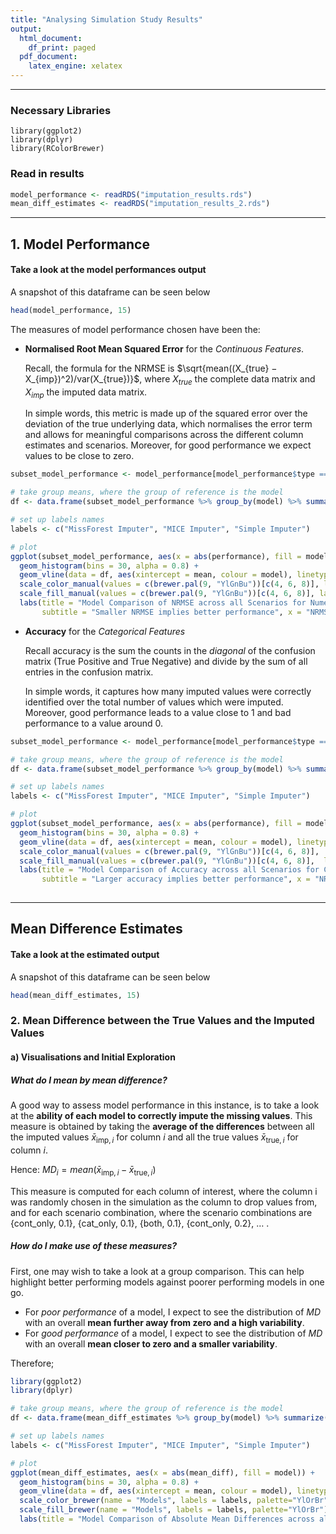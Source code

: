 ```yaml
---
title: "Analysing Simulation Study Results"
output:
  html_document:
    df_print: paged
  pdf_document:
    latex_engine: xelatex
---
```


***

### Necessary Libraries

``` r.

library(ggplot2)
library(dplyr)
library(RColorBrewer)

```

### Read in results

``` r

model_performance <- readRDS("imputation_results.rds")
mean_diff_estimates <- readRDS("imputation_results_2.rds")

```

***

## 1. Model Performance

#### Take a look at the model performances output

A snapshot of this dataframe can be seen below

``` r

head(model_performance, 15)

```

The measures of model performance chosen have been the:

* **Normalised Root Mean Squared Error** for the *Continuous Features*.

  Recall, the formula for the NRMSE is $\sqrt{mean((X_{true} − X_{imp})^2)/var(X_{true})}$, where $X_{true}$ the complete data matrix and $X_{imp}$ the imputed data matrix.
  
  In simple words, this metric is made up of the squared error over the deviation of the true underlying data, which normalises the error term and allows for meaningful comparisons across the different column estimates and scenarios. Moreover, for good performance we expect values to be close to zero.

``` r

subset_model_performance <- model_performance[model_performance$type == 'cont', ]

# take group means, where the group of reference is the model
df <- data.frame(subset_model_performance %>% group_by(model) %>% summarize(mean = mean(abs(performance))))

# set up labels names
labels <- c("MissForest Imputer", "MICE Imputer", "Simple Imputer")

# plot
ggplot(subset_model_performance, aes(x = abs(performance), fill = model)) + 
  geom_histogram(bins = 30, alpha = 0.8) +
  geom_vline(data = df, aes(xintercept = mean, colour = model), linetype = "dashed", size = 1) +
  scale_color_manual(values = c(brewer.pal(9, "YlGnBu"))[c(4, 6, 8)], labels = labels) + 
  scale_fill_manual(values = c(brewer.pal(9, "YlGnBu"))[c(4, 6, 8)], labels = labels) + 
  labs(title = "Model Comparison of NRMSE across all Scenarios for Numerical Features",
       subtitle = "Smaller NRMSE implies better performance", x = "NRMSE", y = "Count")

```

* **Accuracy** for the *Categorical Features*

  Recall accuracy is the sum the counts in the *diagonal* of the confusion matrix (True Positive and True Negative) and divide by the sum of all entries in the confusion matrix.

  In simple words, it captures how many imputed values were correctly identified over the total number of values which were imputed. Moreover, good performance leads to a value close to 1 and bad performance to a value around 0.

``` r

subset_model_performance <- model_performance[model_performance$type == 'cat', ]

# take group means, where the group of reference is the model
df <- data.frame(subset_model_performance %>% group_by(model) %>% summarize(mean = mean(abs(performance))))

# set up labels names
labels <- c("MissForest Imputer", "MICE Imputer", "Simple Imputer")

# plot
ggplot(subset_model_performance, aes(x = abs(performance), fill = model)) + 
  geom_histogram(bins = 30, alpha = 0.8) +
  geom_vline(data = df, aes(xintercept = mean, colour = model), linetype = "dashed", size = 1) +
  scale_color_manual(values = c(brewer.pal(9, "YlGnBu"))[c(4, 6, 8)],  labels = labels) + 
  scale_fill_manual(values = c(brewer.pal(9, "YlGnBu"))[c(4, 6, 8)],  labels = labels) + 
  labs(title = "Model Comparison of Accuracy across all Scenarios for Categorical Features",
       subtitle = "Larger accuracy implies better performance", x = "NRMSE", y = "Count")
  
```

***

## Mean Difference Estimates

#### Take a look at the estimated output

A snapshot of this dataframe can be seen below

``` r

head(mean_diff_estimates, 15)

```

### 2. Mean Difference between the True Values and the Imputed Values

#### a) Visualisations and Initial Exploration

##### What do I mean by mean difference?

A good way to assess model performance in this instance, is to take a look at the **ability of each model to correctly impute the missing values**. This measure is obtained by taking the **average of the differences** between all the imputed values $\bar{x}_{\text{imp}, i}$ for column $i$ and all the true values $\bar{x}_{\text{true}, i}$ for column $i$.

Hence: $MD_i = mean(\bar{x}_{\text{imp}, i} - \bar{x}_{\text{true}, i})$

This measure is computed for each column of interest, where the column i was randomly chosen in the simulation as the column to drop values from, and for each scenario combination, where the scenario combinations are $\text{\{cont_only, 0.1\}}$, $\text{\{cat_only, 0.1\}}$, $\text{\{both, 0.1\}}$, $\text{\{cont_only, 0.2\}}$, ... .

##### How do I make use of these measures?

First, one may wish to take a look at a group comparison. This can help highlight better performing models against poorer performing models in one go.

* For *poor performance* of a model, I expect to see the distribution of $MD$ with an overall **mean further away from zero and a high variability**.
* For *good performance* of a model, I expect to see the distribution of $MD$ with an overall **mean closer to zero and a smaller variability**. 

Therefore;

``` r

library(ggplot2)
library(dplyr)

# take group means, where the group of reference is the model
df <- data.frame(mean_diff_estimates %>% group_by(model) %>% summarize(mean = mean(abs(mean_diff))))

# set up labels names
labels <- c("MissForest Imputer", "MICE Imputer", "Simple Imputer")

# plot
ggplot(mean_diff_estimates, aes(x = abs(mean_diff), fill = model)) + 
  geom_histogram(bins = 30, alpha = 0.8) +
  geom_vline(data = df, aes(xintercept = mean, colour = model), linetype = "dashed", size = 1) +
  scale_color_brewer(name = "Models", labels = labels, palette="YlOrBr") + 
  scale_fill_brewer(name = "Models", labels = labels, palette="YlOrBr") +
  labs(title = "Model Comparison of Absolute Mean Differences across all Scenarios", x = "Subpopulation Mean Difference", y = "Count")
  
```




